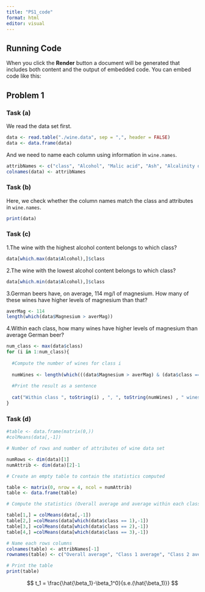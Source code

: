 ```yaml
---
title: "PS1_code"
format: html
editor: visual
---
```


## Running Code

When you click the **Render** button a document will be generated that includes both content and the output of embedded code. You can embed code like this:

## Problem 1

### Task (a)

We read the data set first.

```r
data <- read.table("./wine.data", sep = ",", header = FALSE)
data <- data.frame(data)
```

And we need to name each column using information in `wine.names`.

```r
attribNames <- c("class", "Alcohol", "Malic acid", "Ash", "Alcalinity of ash", "Magnesium", "Total phenols", "Flavanoids", "Nonflavanoid phenols", "Proanthocyanins", "Color intensity", "Hue", "OD280/OD315 of diluted wines", "Proline")
colnames(data) <- attribNames
```

### Task (b)

Here, we check whether the column names match the class and attributes in `wine.names`.

```r
print(data)
```

### Task (c)

1.The wine with the highest alcohol content belongs to which class?

```r
data[which.max(data$Alcohol),]$class
```

2.The wine with the lowest alcohol content belongs to which class?

```r
data[which.min(data$Alcohol),]$class
```

3.German beers have, on average, 114 mg/l of magnesium. How many of these wines have higher levels of magnesium than that?

```r
averMag <- 114
length(which(data$Magnesium > averMag))
```

4.Within each class, how many wines have higher levels of magnesium than average German beer?

```r
num_class <- max(data$class)
for (i in 1:num_class){
  
  #Compute the number of wines for class i
  
  numWines <- length(which(((data$Magnesium > averMag) & (data$class == i)))) 
  
  #Print the result as a sentence
  
  cat("Within class ", toString(i) , ", ", toString(numWines) , " wines have higher levels of magnesium than average German beer.\n")
}
```

### Task (d)

```r
#table <- data.frame(matrix(0,))
#colMeans(data[,-1])

# Number of rows and number of attributes of wine data set

numRows <- dim(data)[1]
numAttrib <- dim(data)[2]-1

# Create an empty table to contain the statistics computed

table <- matrix(0, nrow = 4, ncol = numAttrib)
table <- data.frame(table)

# Compute the statistics (Overall average and average within each class) and fill them in the table

table[1,] = colMeans(data[,-1])
table[2,] =colMeans(data[which(data$class == 1),-1])
table[3,] =colMeans(data[which(data$class == 2),-1])
table[4,] =colMeans(data[which(data$class == 3),-1])

# Name each rows columns
colnames(table) <- attribNames[-1]
rownames(table) <- c("Overall average", "Class 1 average", "Class 2 average", "Class 3 average")

# Print the table
print(table)
```

$$
t_1 = \frac{\hat{\beta_1}-\beta_1^0}{s.e.(\hat{\beta_1)}}
$$

